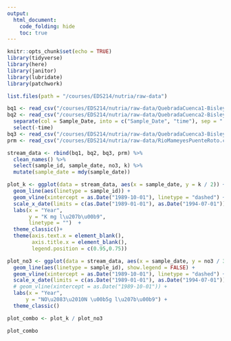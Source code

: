 ```yaml
---
output: 
  html_document:
    code_folding: hide
    toc: true
---
```


```r
knitr::opts_chunk$set(echo = TRUE)
library(tidyverse)
library(here)
library(janitor)
library(lubridate)
library(patchwork)
```

```r
list.files(path = "/courses/EDS214/nutria/raw-data")

bq1 <- read_csv("/courses/EDS214/nutria/raw-data/QuebradaCuenca1-Bisley.csv", na = c("-9999", "-9999.00"))
bq2 <- read_csv("/courses/EDS214/nutria/raw-data/QuebradaCuenca2-Bisley.csv", na = c("-9999", "-9999.00")) %>% 
  separate(col = Sample_Date, into = c("Sample_Date", "time"), sep = " ") %>% 
  select(-time)
bq3 <- read_csv("/courses/EDS214/nutria/raw-data/QuebradaCuenca3-Bisley.csv", na = c("-9999", "-9999.00"))
prm <- read_csv("/courses/EDS214/nutria/raw-data/RioMameyesPuenteRoto.csv", na = c("-9999", "-9999.00"))

stream_data <- rbind(bq1, bq2, bq3, prm) %>% 
  clean_names() %>% 
  select(sample_id, sample_date, no3, k) %>% 
  mutate(sample_date = mdy(sample_date))
```

```r
plot_k <- ggplot(data = stream_data, aes(x = sample_date, y = k / 2)) +
  geom_line(aes(linetype = sample_id)) +
  geom_vline(xintercept = as.Date("1989-10-01"), linetype = "dashed") +
  scale_x_date(limits = c(as.Date("1989-01-01"), as.Date("1994-07-01"))) +
  labs(x = "Year", 
       y = "K mg l\u207b\u00b9",
       linetype = "")  +
  theme_classic()+
  theme(axis.text.x = element_blank(),
        axis.title.x = element_blank(),
        legend.position = c(0.95,0.75))

```


```r
plot_no3 <- ggplot(data = stream_data, aes(x = sample_date, y = no3 / 3)) +
  geom_line(aes(linetype = sample_id), show.legend = FALSE) +
  geom_vline(xintercept = as.Date("1989-10-01"), linetype = "dashed") +
  scale_x_date(limits = c(as.Date("1989-01-01"), as.Date("1994-07-01"))) +
  # geom_vline(xintercept = as.Date("1989-10-01")) +
  labs(x = "Year", 
      y = "NO\u2083\u2010N \u00b5g l\u207b\u00b9") +
  theme_classic()

```


```r
plot_combo <- plot_k / plot_no3 

plot_combo
```

